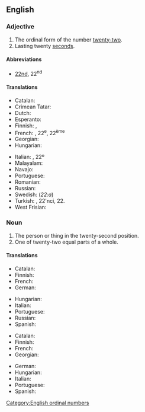 ==English==
{{number box|en|22}}

===Adjective===
{{en-adj|-}}

# The ordinal form of the number [[twenty-two]].
# Lasting twenty [[second]]s.

====Abbreviations====
* [[22nd]], 22<sup>nd</sup>

====Translations====
{{trans-top|the ordinal form of the number twenty-two}}
* Catalan: {{t+|ca|vint-i-dosè}}
* Crimean Tatar: {{t|crh|yigirmi ekinci}}
* Dutch: {{t+|nl|tweeëntwintigste}}
* Esperanto: {{t|eo|dudek-dua}}
* Finnish: {{t+|fi|kahdeskymmenestoinen}}, {{t+|fi|kahdeskymmeneskahdes}}
* French: {{t+|fr|vingt-deuxième}}, 22<sup>e</sup>, 22<sup>ème</sup>
* Georgian: {{t|ka|ოცდამეორე|sc=Geor}}
* Hungarian: {{t+|hu|huszonkettedik}}
{{trans-mid}}
* Italian: {{t+|it|ventiduesimo}}, 22º
* Malayalam: {{t|ml|ഇരുപത്തിരണ്ടാം}}
* Navajo: {{t|nv|naadįįnaaki góneʼ}}
* Portuguese: {{t|pt|[[vigésimo]] [[segundo]]}}
* Romanian: {{t|ro|douăzeci și doilea}}
* Russian: {{t|ru|два́дцать второ́й}}
* Swedish: {{t+|sv|tjugoandra}} (''22:a'')
* Turkish: {{t|tr|yirmi ikinci}}, 22'nci, 22.
* West Frisian: {{t|fy|twaentweintichste}}
{{trans-bottom}}

===Noun===
{{en-noun}}

# The person or thing in the twenty-second position.
# One of twenty-two equal parts of a whole.

====Translations====
{{trans-top|person or thing in the twenty-second position}}
* Catalan: {{t+|ca|vint-i-dosè|m}}
* Finnish: {{t+|fi|kahdeskymmenestoinen}}
* French: {{t+|fr|vingt-deuxième|m|f}}
* German: {{t+|de|zweiundzwanzigste}}
{{trans-mid}}
* Hungarian: {{t+|hu|huszonkettedik}}
* Italian: {{t+|it|ventiduesimo|m}}
* Portuguese: {{t|pt|[[vigésimo]] [[segundo]]|m}}
* Russian: {{t|ru|два́дцать второ́й}}
* Spanish: {{t|es|vigésimo segundo}}
{{trans-bottom}}

{{trans-top|one of twenty-two equal parts of a whole}}
* Catalan: {{t+|ca|vint-i-dosè|m}}
* Finnish: {{t|fi|kahdeskymmeneskahdesosa}}
* French: {{t+|fr|vingt-deuxième|m}}
* Georgian: {{t|ka|ოცდამეორედი}}
{{trans-mid}}
* German: {{t|de|Zweiundzwanzigstel|n}}
* Hungarian: {{t|hu|huszonketted}}
* Italian: {{t+|it|ventiduesimo|m}}
* Portuguese: {{t|pt|[[vinte]] [[e]] [[dois]] [[avos]]|m}}
* Spanish: {{t|es|vigésimo segundo}}
{{trans-bottom}}

[[Category:English ordinal numbers]]